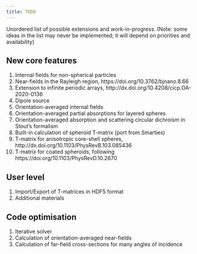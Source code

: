 ```yaml
---
title: TODO
---
```


Unordered list of possible extensions and work-in-progress. (Note: some ideas in the list may never be implemented; it will depend on priorities and availability)

## New core features

1. Internal fields for non-spherical particles
1. Near-fields in the Rayleigh region, https://doi.org/10.3762/bjnano.8.66
1. Extension to infinite periodic arrays, http://dx.doi.org/10.4208/cicp.OA-2020-0136
1. Dipole source
1. Orientation-averaged internal fields
1. Orientation-averaged partial absorptions for layered spheres
1. Orientation-averaged absorption and scattering circular dichroism in Stout's formalism
1. Built-in calculation of spheroid T-matrix (port from Smarties)
1. T-matrix for anisotropic core-shell spheres, http://dx.doi.org/10.1103/PhysRevB.103.085436
1. T-matrix for coated spheroids, following https://doi.org/10.1103/PhysRevD.10.2670

## User level

1. Import/Export of T-matrices in HDF5 format
1. Additional materials

## Code optimisation

1. Iterative solver
1. Calculation of orientation-averaged near-fields
1. Calculation of far-field cross-sections for many angles of incidence
